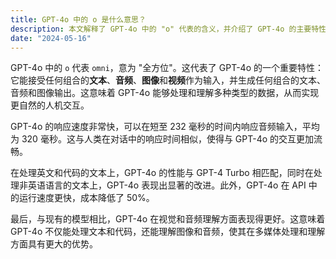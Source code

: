 ```yaml
---
title: GPT-4o 中的 o 是什么意思？
description: 本文解释了 GPT-4o 中的 "o" 代表的含义，并介绍了 GPT-4o 的主要特性和优势。
date: "2024-05-16"
---
```


GPT-4o 中的 `o` 代表 `omni`，意为 "全方位"。这代表了 GPT-4o 的一个重要特性：它能接受任何组合的**文本**、**音频**、**图像**和**视频**作为输入，并生成任何组合的文本、音频和图像输出。这意味着 GPT-4o 能够处理和理解多种类型的数据，从而实现更自然的人机交互。

GPT-4o 的响应速度非常快，可以在短至 232 毫秒的时间内响应音频输入，平均为 320 毫秒。这与人类在对话中的响应时间相似，使得与 GPT-4o 的交互更加流畅。

在处理英文和代码的文本上，GPT-4o 的性能与 GPT-4 Turbo 相匹配，同时在处理非英语语言的文本上，GPT-4o 表现出显著的改进。此外，GPT-4o 在 API 中的运行速度更快，成本降低了 50%。

最后，与现有的模型相比，GPT-4o 在视觉和音频理解方面表现得更好。这意味着 GPT-4o 不仅能处理文本和代码，还能理解图像和音频，使其在多媒体处理和理解方面具有更大的优势。
